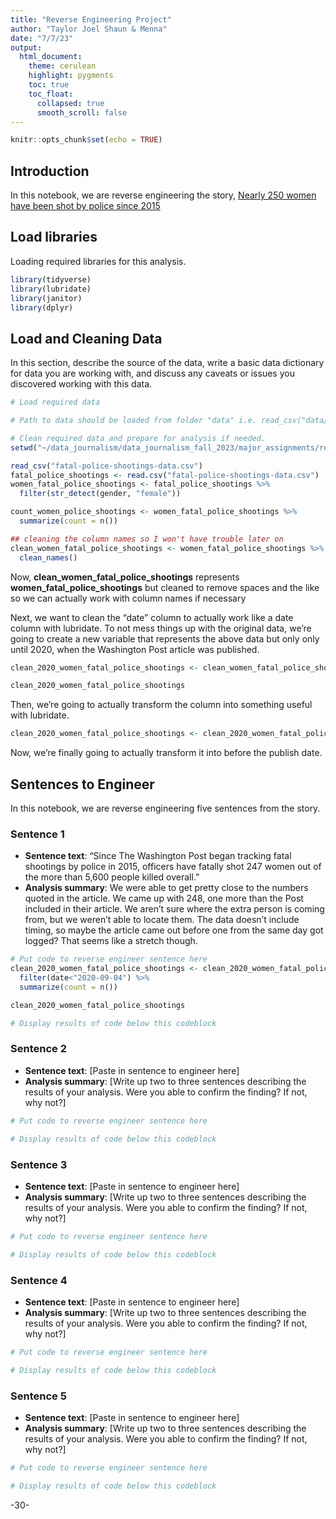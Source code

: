 ```yaml
---
title: "Reverse Engineering Project"
author: "Taylor Joel Shaun & Menna"
date: "7/7/23"
output:
  html_document:
    theme: cerulean
    highlight: pygments
    toc: true
    toc_float:
      collapsed: true
      smooth_scroll: false
---
```


```r
knitr::opts_chunk$set(echo = TRUE)
```

## Introduction 

In this notebook, we are reverse engineering the story, [Nearly 250 women have been shot by police since 2015](https://www.washingtonpost.com/graphics/2020/investigations/police-shootings-women/)

## Load libraries

Loading required libraries for this analysis.

```r
library(tidyverse)
library(lubridate)
library(janitor)
library(dplyr)
```

## Load and Cleaning Data

In this section, describe the source of the data, write a basic data dictionary for data you are working with, and discuss any caveats or issues you discovered working with this data. 

```r
# Load required data

# Path to data should be loaded from folder "data" i.e. read_csv("data/name_of_data.csv")

# Clean required data and prepare for analysis if needed. 
setwd("~/data_journalism/data_journalism_fall_2023/major_assignments/reverse_engineering/Reverse-Engineering-Project/data")

read_csv("fatal-police-shootings-data.csv")
fatal_police_shootings <- read.csv("fatal-police-shootings-data.csv")
women_fatal_police_shootings <- fatal_police_shootings %>%  
  filter(str_detect(gender, "female")) 

count_women_police_shootings <- women_fatal_police_shootings %>% 
  summarize(count = n())

## cleaning the column names so I won't have trouble later on
clean_women_fatal_police_shootings <- women_fatal_police_shootings %>% 
  clean_names()

```

Now, **clean_women_fatal_police_shootings** represents **women_fatal_police_shootings** but cleaned to remove spaces and the like so we can actually work with column names if necessary

Next, we want to clean the "date" column to actually work like a date column with lubridate. To not mess things up with the original data, we're going to create a new variable that represents the above data but only only until 2020, when the Washington Post article was published.

```r
clean_2020_women_fatal_police_shootings <- clean_women_fatal_police_shootings

clean_2020_women_fatal_police_shootings
```

Then, we're going to actually transform the column into something useful with lubridate.

```r
clean_2020_women_fatal_police_shootings <- clean_2020_women_fatal_police_shootings |> mutate(date=mdy(date))
```

Now, we're finally going to actually transform it into before the publish date.

## Sentences to Engineer
In this notebook, we are reverse engineering five sentences from the story.

### Sentence 1

* **Sentence text**: "Since The Washington Post began tracking fatal shootings by police in 2015, officers have fatally shot 247 women out of the more than 5,600 people killed overall."
* **Analysis summary**: We were able to get pretty close to the numbers quoted in the article. We came up with 248, one more than the Post included in their article. We aren't sure where the extra person is coming from, but we weren't able to locate them. The data doesn't include timing, so maybe the article came out before one from the same day got logged? That seems like a stretch though.

```r
# Put code to reverse engineer sentence here
clean_2020_women_fatal_police_shootings <- clean_2020_women_fatal_police_shootings %>% 
  filter(date<"2020-09-04") %>% 
  summarize(count = n())

clean_2020_women_fatal_police_shootings

# Display results of code below this codeblock

```

### Sentence 2

* **Sentence text**: [Paste in sentence to engineer here]
* **Analysis summary**: [Write up two to three sentences describing the results of your analysis.  Were you able to confirm the finding? If not, why not?]

```r
# Put code to reverse engineer sentence here

# Display results of code below this codeblock

```

### Sentence 3

* **Sentence text**: [Paste in sentence to engineer here]
* **Analysis summary**: [Write up two to three sentences describing the results of your analysis.  Were you able to confirm the finding? If not, why not?]

```r
# Put code to reverse engineer sentence here

# Display results of code below this codeblock

```

### Sentence 4

* **Sentence text**: [Paste in sentence to engineer here]
* **Analysis summary**: [Write up two to three sentences describing the results of your analysis.  Were you able to confirm the finding? If not, why not?]

```r
# Put code to reverse engineer sentence here

# Display results of code below this codeblock

```

### Sentence 5

* **Sentence text**: [Paste in sentence to engineer here]
* **Analysis summary**: [Write up two to three sentences describing the results of your analysis.  Were you able to confirm the finding? If not, why not?]

```r
# Put code to reverse engineer sentence here

# Display results of code below this codeblock

```

-30-